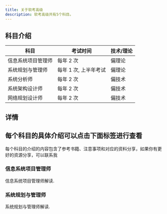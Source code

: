 ```yaml
---
title: 关于软考高级
description: 软考高级共有5个科目。
---
```


## 科目介绍

| 科目               | 考试时间              | 技术/理论 |
| ------------------ | --------------------- | --------- |
| 信息系统项目管理师 | 每年 2 次             | 偏理论    |
| 系统规划与管理师   | 每年 1 次, 上半年考试 | 偏理论    |
| 系统分析师         | 每年 2 次             | 偏技术    |
| 系统架构设计师     | 每年 2 次             | 偏技术    |
| 网络规划设计师     | 每年 2 次             | 偏技术    |

## 详情

## 每个科目的具体介绍可以点击下面标签进行查看

每个科目的介绍的内容包含了参考书籍、注意事项和对应的资料分享，如果你有更好的资源分享，可以联系我

<div className="grid sm:grid-cols-2 gap-4 mt-6">

<Card href="/docs/high-level/xxxtxmgls">

### 信息系统项目管理师

信息系统项目管理师解读.

</Card>

<Card href="/docs/high-level/xtghygls">

### 系统规划与管理师

系统规划与管理师解读.

</Card>
</div>
